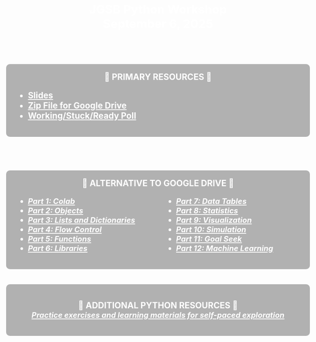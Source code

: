 <style>
body {
  background-image: url('mcnair.jpg');
  background-repeat: no-repeat;
  background-position: center;
  background-size: cover;
  background-attachment: fixed;
  color: white;
  font-weight: bold;
  font-size: 1.4em;
}

h1 {
  color: white;
  font-weight: bold;
  font-size: 1.4em;
  text-align: center;
}

a {
  color: white !important;
  font-weight: bold;
}

.two-columns {
  display: grid;
  grid-template-columns: 1fr 1fr;
  gap: 20px;
}

.two-columns li {
  font-size: 0.9em;
  font-style: italic;
}
</style>

# JGSB Python Workshop<br>September 6, 2025
<br>
<div style="margin-top: 40px; padding: 20px; background-color: rgba(0,0,0,0.3); border-radius: 10px;">
<div style="text-align: center;">🐍 PRIMARY RESOURCES 🐍<br></div>

- <a href="slides.html" target="_blank">Slides</a>
- <a href="" target="_blank">Zip File for Google Drive</a>
- <a href="https://pollev.com/kerryback136" target="_blank">Working/Stuck/Ready Poll</a>

</div>

<br>


<div style="margin-top: 40px; padding: 20px; background-color: rgba(0,0,0,0.3); border-radius: 10px;">
<div style="text-align: center;">🐍 ALTERNATIVE TO GOOGLE DRIVE 🐍<br></div>

::: {.two-columns}
<div>

- <a href="https://colab.research.google.com/github/kerryback/workshop/blob/main/notebooks/part1_colab.ipynb" target="_blank">Part 1: Colab</a>
- <a href="https://colab.research.google.com/github/kerryback/workshop/blob/main/notebooks/part2_objects.ipynb" target="_blank">Part 2: Objects</a>
- <a href="https://colab.research.google.com/github/kerryback/workshop/blob/main/notebooks/part3_lists_dictionaries.ipynb" target="_blank">Part 3: Lists and Dictionaries</a>
- <a href="https://colab.research.google.com/github/kerryback/workshop/blob/main/notebooks/part4_flow_control.ipynb" target="_blank">Part 4: Flow Control</a>
- <a href="https://colab.research.google.com/github/kerryback/workshop/blob/main/notebooks/part5_functions.ipynb" target="_blank">Part 5: Functions</a>
- <a href="https://colab.research.google.com/github/kerryback/workshop/blob/main/notebooks/part6_libraries.ipynb" target="_blank">Part 6: Libraries</a>

</div>
<div>

- <a href="https://colab.research.google.com/github/kerryback/workshop/blob/main/notebooks/part7_data_tables.ipynb" target="_blank">Part 7: Data Tables</a>
- <a href="https://colab.research.google.com/github/kerryback/workshop/blob/main/notebooks/part8_statistics.ipynb" target="_blank">Part 8: Statistics</a>
- <a href="https://colab.research.google.com/github/kerryback/workshop/blob/main/notebooks/part9_visualization.ipynb" target="_blank">Part 9: Visualization</a>
- <a href="https://colab.research.google.com/github/kerryback/workshop/blob/main/notebooks/part10_simulation.ipynb" target="_blank">Part 10: Simulation</a>
- <a href="https://colab.research.google.com/github/kerryback/workshop/blob/main/notebooks/part11_goal_seek.ipynb" target="_blank">Part 11: Goal Seek</a>
- <a href="https://colab.research.google.com/github/kerryback/workshop/blob/main/notebooks/part12_machine_learning.ipynb" target="_blank">Part 12: Machine Learning</a>

</div>

:::
</div>

<div style="text-align: center; margin-top: 40px; padding: 20px; background-color: rgba(0,0,0,0.3); border-radius: 10px;">
🐍 ADDITIONAL PYTHON RESOURCES 🐍<br>
<span style="font-size: 0.9em; font-style: italic;"><a href="resources.html" target="_blank">Practice exercises and learning materials for self-paced exploration</a></span>
</div>



